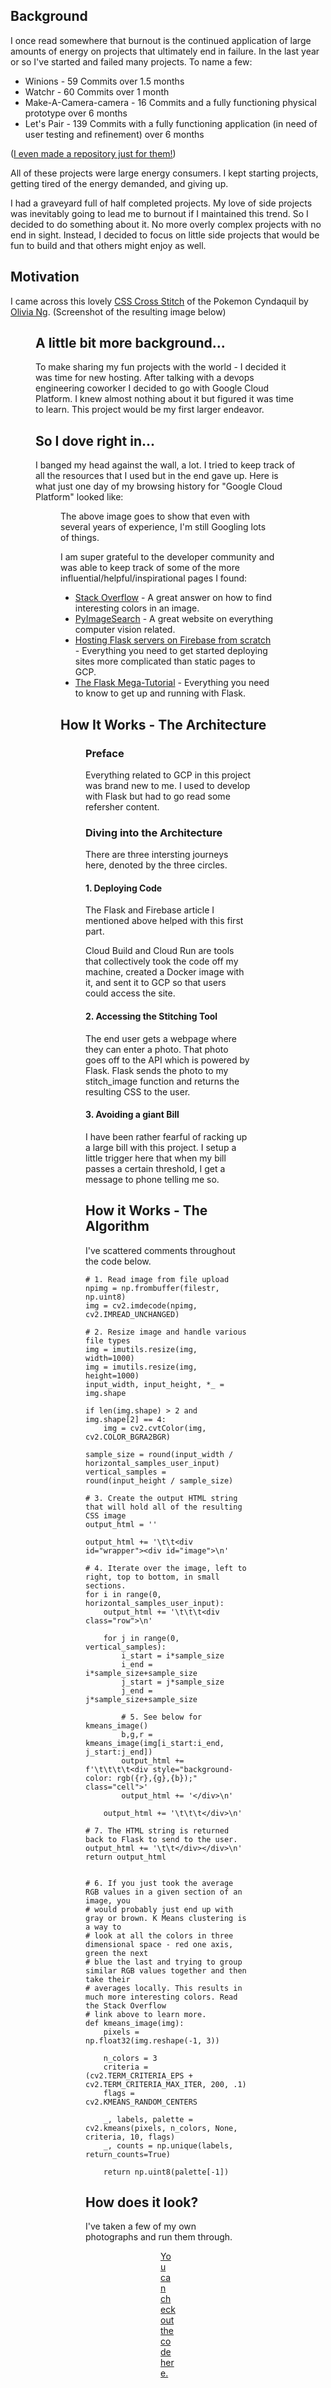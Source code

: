 
## Background

I once read somewhere that burnout is the continued application of large amounts of energy on projects that ultimately end in failure. In the last year or so I've started and failed many projects. To name a few:

- Winions - 59 Commits over 1.5 months
- Watchr - 60 Commits over 1 month
- Make-A-Camera-camera - 16 Commits and a fully functioning physical prototype over 6 months
- Let's Pair - 139 Commits with a fully functioning application (in need of user testing and refinement) over 6 months

([I even made a repository just for them!](https://github.com/TravisBumgarner/Recycle-Bin))

All of these projects were large energy consumers. I kept starting projects, getting tired of the energy demanded, and giving up. 

I had a graveyard full of half completed projects. My love of side projects was inevitably going to lead me to burnout if I maintained this trend. So I decided to do something about it. No more overly complex projects with no end in sight. Instead, I decided to focus on little side projects that would be fun to build and that others might enjoy as well. 

## Motivation

I came across this lovely [CSS Cross Stitch](https://codepen.io/oliviale/pen/RwNdeeQ) of the Pokemon Cyndaquil by [Olivia Ng](https://twitter.com/meowlivia_). (Screenshot of the resulting image below)

<Figure src="how-to-make-a-photo-stitching-website/motivation.png" caption="Project Motivation" />

## A little bit more background...

To make sharing my fun projects with the world - I decided it was time for new hosting. After talking with a devops engineering coworker I decided to go with Google Cloud Platform. I knew almost nothing about it but figured it was time to learn. This project would be my first larger endeavor. 

## So I dove right in...

I banged my head against the wall, a lot. I tried to keep track of all the resources that I used but in the end gave up. Here is what just one day of my browsing history for "Google Cloud Platform" looked like:

<Figure src="how-to-make-a-photo-stitching-website/somanylearnings.png" caption="Lots to Learn" />

The above image goes to show that even with several years of experience, I'm still Googling lots of things.

I am super grateful to the developer community and was able to keep track of some of the more influential/helpful/inspirational pages I found:

- [Stack Overflow](https://stackoverflow.com/a/43111221) - A great answer on how to find interesting colors in an image.
- [PyImageSearch](https://www.pyimagesearch.com/) - A great website on everything computer vision related.
- [Hosting Flask servers on Firebase from scratch](https://medium.com/firebase-developers/hosting-flask-servers-on-firebase-from-scratch-c97cfb204579) - Everything you need to get started deploying sites more complicated than static pages to GCP.
- [The Flask Mega-Tutorial](https://blog.miguelgrinberg.com/post/the-flask-mega-tutorial-part-i-hello-world) - Everything you need to know to get up and running with Flask.

## How It Works - The Architecture

<Figure src="how-to-make-a-photo-stitching-website/architecture.png" caption="Architecture" />

### Preface

Everything related to GCP in this project was brand new to me. I used to develop with Flask but had to go read some refersher content. 

### Diving into the Architecture

There are three intersting journeys here, denoted by the three circles.

#### 1. Deploying Code

The Flask and Firebase article I mentioned above helped with this first part. 

Cloud Build and Cloud Run are tools that collectively took the code off my machine, created a Docker image with it, and sent it to GCP so that users could access the site. 

#### 2. Accessing the Stitching Tool

The end user gets a webpage where they can enter a photo. That photo goes off to the API which is powered by Flask. Flask sends the photo to my stitch_image function and returns the resulting CSS to the user.

#### 3. Avoiding a giant Bill

I have been rather fearful of racking up a large bill with this project. I setup a little trigger here that when my bill passes a certain threshold, I get a message to phone telling me so. 

## How it Works - The Algorithm

I've scattered comments throughout the code below. 

```multiline
# 1. Read image from file upload
npimg = np.frombuffer(filestr, np.uint8)
img = cv2.imdecode(npimg, cv2.IMREAD_UNCHANGED)

# 2. Resize image and handle various file types
img = imutils.resize(img, width=1000)
img = imutils.resize(img, height=1000)
input_width, input_height, *_ = img.shape

if len(img.shape) > 2 and img.shape[2] == 4:
    img = cv2.cvtColor(img, cv2.COLOR_BGRA2BGR)

sample_size = round(input_width / horizontal_samples_user_input)
vertical_samples = round(input_height / sample_size)

# 3. Create the output HTML string that will hold all of the resulting CSS image
output_html = ''

output_html += '\t\t<div id="wrapper"><div id="image">\n'

# 4. Iterate over the image, left to right, top to bottom, in small sections.
for i in range(0, horizontal_samples_user_input):
    output_html += '\t\t\t<div class="row">\n'
    
    for j in range(0, vertical_samples):
        i_start = i*sample_size
        i_end = i*sample_size+sample_size
        j_start = j*sample_size
        j_end = j*sample_size+sample_size

        # 5. See below for kmeans_image()
        b,g,r = kmeans_image(img[i_start:i_end, j_start:j_end])
        output_html += f'\t\t\t\t<div style="background-color: rgb({r},{g},{b});" class="cell">'
        output_html += '</div>\n'
    
    output_html += '\t\t\t</div>\n'

# 7. The HTML string is returned back to Flask to send to the user. 
output_html += '\t\t</div></div>\n'
return output_html


# 6. If you just took the average RGB values in a given section of an image, you
# would probably just end up with gray or brown. K Means clustering is a way to 
# look at all the colors in three dimensional space - red one axis, green the next
# blue the last and trying to group similar RGB values together and then take their
# averages locally. This results in much more interesting colors. Read the Stack Overflow 
# link above to learn more. 
def kmeans_image(img):
    pixels = np.float32(img.reshape(-1, 3))

    n_colors = 3
    criteria = (cv2.TERM_CRITERIA_EPS + cv2.TERM_CRITERIA_MAX_ITER, 200, .1)
    flags = cv2.KMEANS_RANDOM_CENTERS

    _, labels, palette = cv2.kmeans(pixels, n_colors, None, criteria, 10, flags)
    _, counts = np.unique(labels, return_counts=True)

    return np.uint8(palette[-1])
```

## How does it look?

I've taken a few of my own photographs and run them through. 

<Figure src="how-to-make-a-photo-stitching-website/result1.png" caption="Result 1" />

<Figure src="how-to-make-a-photo-stitching-website/result2.png" caption="Result 2" />

<Figure src="how-to-make-a-photo-stitching-website/result3.png" caption="Result 3" />

[You can check out the code here.](https://github.com/TravisBumgarner/Silly-Apps/tree/main/stitch_it)